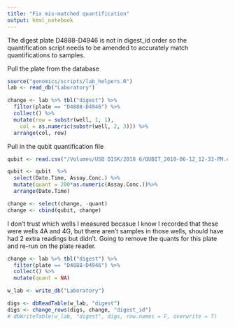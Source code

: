 ```yaml
---
title: "Fix mis-matched quantification"
output: html_notebook
---
```


The digest plate D4888-D4946 is not in digest_id order so the quantification script needs to be amended to accurately match quantifications to samples.

Pull the plate from the database
```r
source("genomics/scripts/lab_helpers.R")
lab <- read_db("Laboratory")
```
```r
change <- lab %>% tbl("digest") %>% 
  filter(plate == "D4888-D4946") %>% 
  collect() %>% 
  mutate(row = substr(well, 1, 1), 
    col = as.numeric(substr(well, 2, 3))) %>% 
  arrange(col, row)
```
Pull in the qubit quantification file
```r
qubit <- read.csv("/Volumes/USB DISK/2018 6/QUBIT_2018-06-12_12-33-PM.csv", stringsAsFactors = F)

qubit <- qubit  %>% 
  select(Date.Time, Assay.Conc.) %>% 
  mutate(quant = 200*as.numeric(Assay.Conc.))%>% 
  arrange(Date.Time)

change <- select(change, -quant)
change <- cbind(qubit, change)

```
I don't trust which wells I measured becasue I know I recorded that these were wells 4A and 4G, but there aren't samples in those wells, should have had 2 extra readings but didn't.  Going to remove the quants for this plate and re-run on the plate reader.

```r
change <- lab %>% tbl("digest") %>% 
  filter(plate == "D4888-D4946") %>% 
  collect() %>% 
  mutate(quant = NA)

w_lab <- write_db("Laboratory")

digs <- dbReadTable(w_lab, "digest")
digs <- change_rows(digs, change, "digest_id")
# dbWriteTable(w_lab, "digest", digs, row.names = F, overwrite = T)
```

